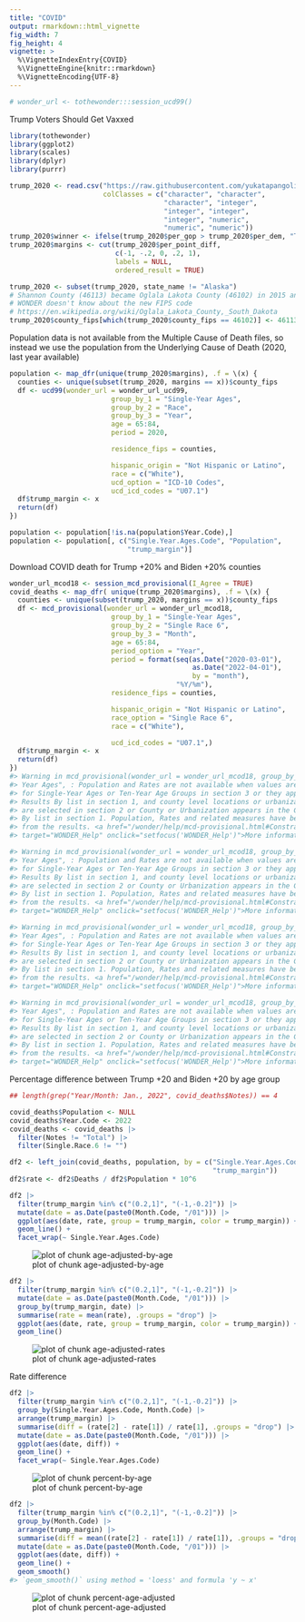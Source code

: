 ```yaml
---
title: "COVID"
output: rmarkdown::html_vignette
fig_width: 7
fig_height: 4
vignette: >
  %\VignetteIndexEntry{COVID}
  %\VignetteEngine{knitr::rmarkdown}
  %\VignetteEncoding{UTF-8}
---
```





```r
# wonder_url <- tothewonder:::session_ucd99()
```

Trump Voters Should Get Vaxxed


```r
library(tothewonder)
library(ggplot2)
library(scales)
library(dplyr)
library(purrr)

trump_2020 <- read.csv("https://raw.githubusercontent.com/yukatapangolin/US_County_Level_Election_Results_08-20/master/2020_US_County_Level_Presidential_Results.csv",
                       colClasses = c("character", "character",
                                      "character", "integer",
                                      "integer", "integer",
                                      "integer", "numeric",
                                      "numeric", "numeric"))
trump_2020$winner <- ifelse(trump_2020$per_gop > trump_2020$per_dem, "Trump", "Biden")
trump_2020$margins <- cut(trump_2020$per_point_diff,
                          c(-1, -.2, 0, .2, 1),
                          labels = NULL,
                          ordered_result = TRUE)

trump_2020 <- subset(trump_2020, state_name != "Alaska")
# Shannon County (46113) became Oglala Lakota County (46102) in 2015 and
# WONDER doesn't know about the new FIPS code
# https://en.wikipedia.org/wiki/Oglala_Lakota_County,_South_Dakota
trump_2020$county_fips[which(trump_2020$county_fips == 46102)] <- 46113
```



Population data is not available from the Multiple Cause of Death files, so instead
we use the population from the Underlying Cause of Death (2020, last year available)


```r
population <- map_dfr(unique(trump_2020$margins), .f = \(x) {
  counties <- unique(subset(trump_2020, margins == x))$county_fips
  df <- ucd99(wonder_url = wonder_url_ucd99,
                         group_by_1 = "Single-Year Ages",
                         group_by_2 = "Race",
                         group_by_3 = "Year",
                         age = 65:84,
                         period = 2020,

                         residence_fips = counties,

                         hispanic_origin = "Not Hispanic or Latino",
                         race = c("White"),
                         ucd_option = "ICD-10 Codes",
                         ucd_icd_codes = "U07.1")
  df$trump_margin <- x
  return(df)
})

population <- population[!is.na(population$Year.Code),]
population <- population[, c("Single.Year.Ages.Code", "Population",
                             "trump_margin")]
```

Download COVID death for Trump +20% and Biden +20% counties


```r
wonder_url_mcod18 <- session_mcd_provisional(I_Agree = TRUE)
covid_deaths <- map_dfr( unique(trump_2020$margins), .f = \(x) {
  counties <- unique(subset(trump_2020, margins == x))$county_fips
  df <- mcd_provisional(wonder_url = wonder_url_mcod18,
                         group_by_1 = "Single-Year Ages",
                         group_by_2 = "Single Race 6",
                         group_by_3 = "Month",
                         age = 65:84,
                         period_option = "Year",
                         period = format(seq(as.Date("2020-03-01"),
                                             as.Date("2022-04-01"),
                                             by = "month"),
                                         "%Y/%m"),
                         residence_fips = counties,

                         hispanic_origin = "Not Hispanic or Latino",
                         race_option = "Single Race 6",
                         race = c("White"),

                         ucd_icd_codes = "U07.1",)
  df$trump_margin <- x
  return(df)
})
#> Warning in mcd_provisional(wonder_url = wonder_url_mcod18, group_by_1 = "Single-
#> Year Ages", : Population and Rates are not available when values are selected
#> for Single-Year Ages or Ten-Year Age Groups in section 3 or they appear in Group
#> Results By list in section 1, and county level locations or urbanization values
#> are selected in section 2 or County or Urbanization appears in the Group Results
#> By list in section 1. Population, Rates and related measures have been removed
#> from the results. <a href="/wonder/help/mcd-provisional.html#Constraints-Rates"
#> target="WONDER_Help" onclick="setfocus('WONDER_Help')">More information.</a>

#> Warning in mcd_provisional(wonder_url = wonder_url_mcod18, group_by_1 = "Single-
#> Year Ages", : Population and Rates are not available when values are selected
#> for Single-Year Ages or Ten-Year Age Groups in section 3 or they appear in Group
#> Results By list in section 1, and county level locations or urbanization values
#> are selected in section 2 or County or Urbanization appears in the Group Results
#> By list in section 1. Population, Rates and related measures have been removed
#> from the results. <a href="/wonder/help/mcd-provisional.html#Constraints-Rates"
#> target="WONDER_Help" onclick="setfocus('WONDER_Help')">More information.</a>

#> Warning in mcd_provisional(wonder_url = wonder_url_mcod18, group_by_1 = "Single-
#> Year Ages", : Population and Rates are not available when values are selected
#> for Single-Year Ages or Ten-Year Age Groups in section 3 or they appear in Group
#> Results By list in section 1, and county level locations or urbanization values
#> are selected in section 2 or County or Urbanization appears in the Group Results
#> By list in section 1. Population, Rates and related measures have been removed
#> from the results. <a href="/wonder/help/mcd-provisional.html#Constraints-Rates"
#> target="WONDER_Help" onclick="setfocus('WONDER_Help')">More information.</a>

#> Warning in mcd_provisional(wonder_url = wonder_url_mcod18, group_by_1 = "Single-
#> Year Ages", : Population and Rates are not available when values are selected
#> for Single-Year Ages or Ten-Year Age Groups in section 3 or they appear in Group
#> Results By list in section 1, and county level locations or urbanization values
#> are selected in section 2 or County or Urbanization appears in the Group Results
#> By list in section 1. Population, Rates and related measures have been removed
#> from the results. <a href="/wonder/help/mcd-provisional.html#Constraints-Rates"
#> target="WONDER_Help" onclick="setfocus('WONDER_Help')">More information.</a>
```

Percentage difference between Trump +20 and Biden +20 by age group


```r
## length(grep("Year/Month: Jan., 2022", covid_deaths$Notes)) == 4

covid_deaths$Population <- NULL
covid_deaths$Year.Code <- 2022
covid_deaths <- covid_deaths |>
  filter(Notes != "Total") |>
  filter(Single.Race.6 != "")

df2 <- left_join(covid_deaths, population, by = c("Single.Year.Ages.Code",
                                                  "trump_margin"))
df2$rate <- df2$Deaths / df2$Population * 10^6
```


```r
df2 |>
  filter(trump_margin %in% c("(0.2,1]", "(-1,-0.2]")) |>
  mutate(date = as.Date(paste0(Month.Code, "/01"))) |>
  ggplot(aes(date, rate, group = trump_margin, color = trump_margin)) +
  geom_line() +
  facet_wrap(~ Single.Year.Ages.Code)
```

![plot of chunk age-adjusted-by-age](./figures/COVID-age-adjusted-by-age-1.png)


```r
df2 |>
  filter(trump_margin %in% c("(0.2,1]", "(-1,-0.2]")) |>
  mutate(date = as.Date(paste0(Month.Code, "/01"))) |>
  group_by(trump_margin, date) |>
  summarise(rate = mean(rate), .groups = "drop") |>
  ggplot(aes(date, rate, group = trump_margin, color = trump_margin)) +
  geom_line()
```

![plot of chunk age-adjusted-rates](./figures/COVID-age-adjusted-rates-1.png)

Rate difference


```r
df2 |>
  filter(trump_margin %in% c("(0.2,1]", "(-1,-0.2]")) |>
  group_by(Single.Year.Ages.Code, Month.Code) |>
  arrange(trump_margin) |>
  summarise(diff = (rate[2] - rate[1]) / rate[1], .groups = "drop") |>
  mutate(date = as.Date(paste0(Month.Code, "/01"))) |>
  ggplot(aes(date, diff)) +
  geom_line() +
  facet_wrap(~ Single.Year.Ages.Code)
```

![plot of chunk percent-by-age](./figures/COVID-percent-by-age-1.png)


```r
df2 |>
  filter(trump_margin %in% c("(0.2,1]", "(-1,-0.2]")) |>
  group_by(Month.Code) |>
  arrange(trump_margin) |>
  summarise(diff = mean((rate[2] - rate[1]) / rate[1]), .groups = "drop") |>
  mutate(date = as.Date(paste0(Month.Code, "/01"))) |>
  ggplot(aes(date, diff)) +
  geom_line() +
  geom_smooth()
#> `geom_smooth()` using method = 'loess' and formula 'y ~ x'
```

![plot of chunk percent-age-adjusted](./figures/COVID-percent-age-adjusted-1.png)
